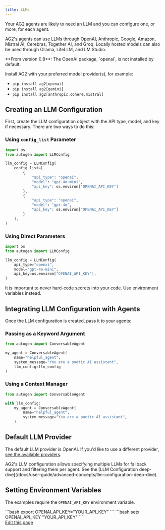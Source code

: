 ```yaml
---
title: LLMs
---
```


Your AG2 agents are likely to need an LLM and you can configure one, or more, for each agent.

AG2's agents can use LLMs through OpenAI, Anthropic, Google, Amazon, Mistral AI, Cerebras, Together AI, and Groq. Locally hosted models can also be used through Ollama, LiteLLM, and LM Studio.

<Warning>
**From version 0.8**: The OpenAI package, `openai`, is not installed by default.

Install AG2 with your preferred model provider(s), for example:

- `pip install ag2[openai]`
- `pip install ag2[gemini]`
- `pip install ag2[anthropic,cohere,mistral]`
</Warning>

## Creating an LLM Configuration

First, create the LLM configuration object with the API type, model, and key if necessary. There are two ways to do this:

### Using `config_list` Parameter
```python
import os
from autogen import LLMConfig

llm_config = LLMConfig(
    config_list=[
        {
            "api_type": "openai",
            "model": "gpt-4o-mini",
            "api_key": os.environ["OPENAI_API_KEY"]
        },
        {
            "api_type": "openai",
            "model": "gpt-4o",
            "api_key": os.environ["OPENAI_API_KEY"]
        }
    ],
)
```

### Using Direct Parameters
```python
import os
from autogen import LLMConfig

llm_config = LLMConfig(
    api_type="openai",
    model="gpt-4o-mini",
    api_key=os.environ["OPENAI_API_KEY"],
)
```

<Warning>
It is important to never hard-code secrets into your code. Use environment variables instead.
</Warning>

## Integrating LLM Configuration with Agents

Once the LLM configuration is created, pass it to your agents:

### Passing as a Keyword Argument
```python
from autogen import ConversableAgent

my_agent = ConversableAgent(
    name="helpful_agent",
    system_message="You are a poetic AI assistant",
    llm_config=llm_config
)
```

### Using a Context Manager
```python
from autogen import ConversableAgent

with llm_config:
    my_agent = ConversableAgent(
        name="helpful_agent",
        system_message="You are a poetic AI assistant",
    )
```

## Default LLM Provider

The default LLM provider is OpenAI. If you'd like to use a different provider, [see the available providers](/docs/user-guide/models/).

<Tip>
AG2's LLM configuration allows specifying multiple LLMs for fallback support and filtering them per agent. See the [LLM Configuration deep-dive](/docs/user-guide/advanced-concepts/llm-configuration-deep-dive).
</Tip>

## Setting Environment Variables

The examples require the `OPENAI_API_KEY` environment variable.

<Tabs>
  <Tab title="macOS / Linux">
    ```bash
    export OPENAI_API_KEY="YOUR_API_KEY"
    ```
  </Tab>
  <Tab title="Windows">
    ```bash
    setx OPENAI_API_KEY "YOUR_API_KEY"
    ```
  </Tab>
</Tabs>

<div className="edit-url-container">
    <a className="edit-url" href="https://github.com/ag2ai/ag2/edit/main/website/docs/user-guide/basic-concepts/llm-configuration/llm-configuration.mdx" target='_blank'><Icon icon="pen" iconType="solid" size="13px"/> Edit this page</a>
</div>
